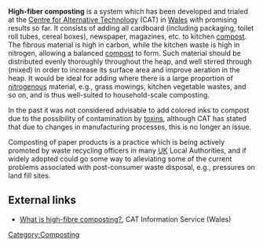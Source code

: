 '''High-fiber composting''' is a system which has been developed and trialed at the [[Centre for Alternative Technology]] (CAT) in [[Wales]] with promising results so far. It consists of adding all cardboard (including packaging, toilet roll tubes, cereal boxes), newspaper, magazines, etc. to kitchen [[compost]]. The fibrous material is high in carbon, while the kitchen waste is high in nitrogen, allowing a balanced [[compost]] to form. Such material should be distributed evenly thoroughly throughout the heap, and well stirred through (mixed) in order to increase its surface area and improve aeration in the heap. It would be ideal for adding where there is a large proportion of [[nitrogen]]ous material, e.g., grass mowings, kitchen vegetable wastes, and so on, and is thus well-suited to household-scale composting.

In the past it was not considered advisable to add colored inks to compost due to the possibility of contamination by [[toxin]]s, although CAT has stated that due to changes in manufacturing processes, this is no longer an issue.

Composting of paper products is a practice which is being actively promoted by waste recycling officers in many [[United Kingdom|UK]] Local Authorities, and if widely adopted could go some way to alleviating some of the current problems associated with post-consumer waste disposal, e.g., pressures on land fill sites.

== External links ==

* [http://info.cat.org.uk/questions/landuse/what-high-fibre-composting What is high-fibre composting?], CAT Information Service (Wales)


{{stub}}
{{attrib permawiki|High fibre composting}}
{{attrib wikipedia|High fibre composting}}

[[Category:Composting]]